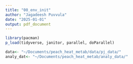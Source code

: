 ```yaml
---
title: "00_env_init"
author: "Jagadeesh Puvvula"
date: "2025-01-01"
output: pdf_document
---
```


```r
library(pacman)
p_load(tidyverse, janitor, parallel, doParallel)
```

```r
data<- "~/Documents/peach_heat_metab/data/pj_data/"
analy_dat<- "~/Documents/peach_heat_metab/analy_data/"
```



